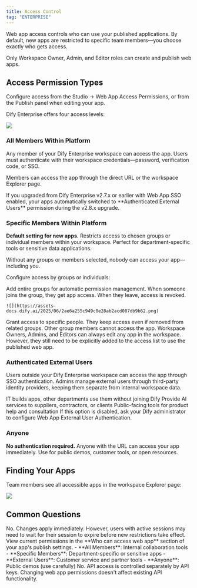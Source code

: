 ```yaml
---
title: Access Control
tag: "ENTERPRISE"
---
```


Web app access controls who can use your published applications. By default, new apps are restricted to specific team members—you choose exactly who gets access.

<Info>
Only Workspace Owner, Admin, and Editor roles can create and publish web apps.
</Info>

## Access Permission Types

Configure access from the Studio → Web App Access Permissions, or from the Publish panel when editing your app.

Dify Enterprise offers four access levels:

![](https://assets-docs.dify.ai/2025/06/323f40cbf4d0091bc84724fd0bee529c.png)

### All Members Within Platform

Any member of your Dify Enterprise workspace can access the app. Users must authenticate with their workspace credentials—password, verification code, or SSO.

Members can access the app through the direct URL or the workspace Explorer page.

<Warning>
If you upgraded from Dify Enterprise v2.7.x or earlier with Web App SSO enabled, your apps automatically switched to **Authenticated External Users** permission during the v2.8.x upgrade.
</Warning>

### Specific Members Within Platform

**Default setting for new apps.** Restricts access to chosen groups or individual members within your workspace. Perfect for department-specific tools or sensitive data applications.

<Warning>
Without any groups or members selected, nobody can access your app—including you.
</Warning>

Configure access by groups or individuals:

<Tabs>
  <Tab title="By Groups">
    Add entire groups for automatic permission management. When someone joins the group, they get app access. When they leave, access is revoked.

    ![](https://assets-docs.dify.ai/2025/06/2ae6a255c949c0e28ab2acd087db9b62.png)
  </Tab>

  <Tab title="By Individuals">
    Grant access to specific people. They keep access even if removed from related groups. Other group members cannot access the app.
  </Tab>
</Tabs>

<Info>
Workspace Owners, Admins, and Editors can always edit any app in the workspace. However, they still need to be explicitly added to the access list to use the published web app.
</Info>

### Authenticated External Users

Users outside your Dify Enterprise workspace can access the app through SSO authentication. Admins manage external users through third-party identity providers, keeping them separate from internal workspace data.

<CardGroup cols={3}>
  <Card title="Large Enterprises" icon="building">
    IT builds apps, other departments use them without joining Dify
  </Card>
  <Card title="External Partners" icon="handshake">
    Provide AI services to suppliers, contractors, or clients
  </Card>
  <Card title="Customer Support" icon="headset">
    Public-facing tools for product help and consultation
  </Card>
</CardGroup>

<Info>
If this option is disabled, ask your Dify administrator to configure Web App External User Authentication.
</Info>

### Anyone

**No authentication required.** Anyone with the URL can access your app immediately. Use for public demos, customer tools, or open resources.

## Finding Your Apps

Team members see all accessible apps in the workspace Explorer page:

![](https://assets-docs.dify.ai/2025/04/44a22b6f66f80eae805a307388e5b3e9.png)


## Common Questions

<AccordionGroup>
  <Accordion title="Do permission changes require republishing?">
    No. Changes apply immediately. However, users with active sessions may need to wait for their session to expire before new restrictions take effect.
  </Accordion>

  <Accordion title="How do I check who has access?">
    View current permissions in the **Who can access web app** section of your app's publish settings.
  </Accordion>

  <Accordion title="Which permission level should I choose?">
    - **All Members**: Internal collaboration tools
    - **Specific Members**: Department-specific or sensitive apps
    - **External Users**: Customer service and partner tools
    - **Anyone**: Public demos (use carefully)
  </Accordion>

  <Accordion title="Do web app permissions affect API access?">
    No. API access is controlled separately by API keys. Changing web app permissions doesn't affect existing API functionality.
  </Accordion>
</AccordionGroup>
